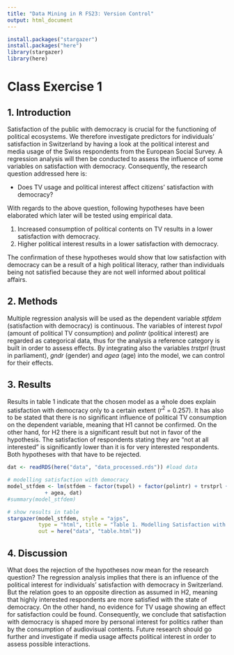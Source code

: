 ```yaml
---
title: "Data Mining in R FS23: Version Control"
output: html_document
---
```

```r
install.packages("stargazer")
install.packages("here")
library(stargazer)
library(here)
```

# Class Exercise 1

## 1. Introduction
Satisfaction of the public with democracy is crucial for the functioning of
political ecosystems. We therefore investigate predictors for individuals'
satisfaction in Switzerland by having a look at the political interest and
media usage of the Swiss respondents from the European Social Survey. A 
regression analysis will then be conducted to assess the influence of some 
variables on satisfaction with democracy. Consequently, the research question
addressed here is:


- Does TV usage and political interest affect citizens' satisfaction with 
democracy?


With regards to the above question, following hypotheses have been elaborated 
which later will be tested using empirical data. 

1. Increased consumption of political contents on TV results in a lower 
satisfaction with democracy.
2. Higher political interest results in a lower satisfaction with democracy.

The confirmation of these hypotheses would show that low satisfaction with 
democracy can be a result of a high political literacy, rather than individuals
being not satisfied because they are not well informed about political affairs. 

## 2. Methods
Multiple regression analysis will be used as the dependent variable *stfdem* 
(satisfaction with democracy) is continuous. The variables of interest *tvpol*
(amount of political TV consumption) and *polintr* (political interest) are 
regarded as categorical data, thus for the analysis a reference category is built
in order to assess effects. By integrating also the variables *trstprl* (trust
in parliament), *gndr* (gender) and *agea* (age) into the model, we can control
for their effects. 

## 3. Results
Results in table 1 indicate that the chosen model as a whole does explain 
satisfaction with democracy only to a certain extent ($r^{2}$ = 0.257). It has also
to be stated that there is no significant influence of political TV consumption
on the dependent variable, meaning that H1 cannot be confirmed. On the other hand,
for H2 there is a significant result but not in favor of the hypothesis. 
The satisfaction of respondents stating they are "not at all interested" is
significantly lower than it is for very interested respondents. Both hypotheses 
with that have to be rejected.
```r

dat <- readRDS(here("data", "data_processed.rds")) #load data

# modelling satisfaction with democracy
model_stfdem <- lm(stfdem ~ factor(tvpol) + factor(polintr) + trstprl + factor(gndr) 
            + agea, dat)
#summary(model_stfdem)

# show results in table
stargazer(model_stfdem, style = "ajps", 
          type = "html", title = "Table 1. Modelling Satisfaction with Democracy",
          out = here("data", "table.html"))
```


## 4. Discussion
What does the rejection of the hypotheses now mean for the research question? 
The regression analysis implies that there is an influence of the political
interest for individuals' satisfaction with democracy in Switzerland. But the
relation goes to an opposite direction as assumed in H2, meaning that highly
interested respondents are more satisfied with the state of democracy. On the
other hand, no evidence for TV usage showing an effect for satisfaction could
be found. Consequently, we conclude that satisfaction with democracy is shaped
more by personal interest for politics rather than by the consumption of
audiovisual contents. Future research should go further and investigate if media
usage affects political interest in order to assess possible interactions. 

